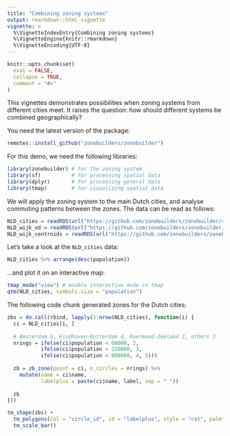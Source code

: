 ```yaml
---
title: "Combining zoning systems"
output: rmarkdown::html_vignette
vignette: >
  %\VignetteIndexEntry{Combining zoning systems}
  %\VignetteEngine{knitr::rmarkdown}
  %\VignetteEncoding{UTF-8}
---
```

  
```r
knitr::opts_chunk$set(
  eval = FALSE,
  collapse = TRUE,
  comment = "#>"
)
```

This vignettes demonstrates possibilities when zoning systems from different cities meet.
It raises the question: how should different systems be combined geographically?

You need the latest version of the package:
  
```r
remotes::install_github("zonebuilders/zonebuilder")
```


For this demo, we need the following libraries:


```r
library(zonebuilder) # for the zoning system
library(sf)          # for processing spatial data
library(dplyr)       # for processing general data
library(tmap)        # for visualizing spatial data
```


We will apply the zoning system to the main Dutch cities, and analyse commuting patterns between the zones. The data can be read as follows:


```r
NLD_cities = readRDS(url("https://github.com/zonebuilders/zonebuilder/releases/download/0.0.1/NLD_cities.Rds"))
NLD_wijk_od = readRDS(url("https://github.com/zonebuilders/zonebuilder/releases/download/0.0.1/NLD_wijk_od.Rds"))
NLD_wijk_centroids = readRDS(url("https://github.com/zonebuilders/zonebuilder/releases/download/0.0.1/NLD_wijk_centroids.Rds"))
```

Let's take a look at the `NLD_cities` data:

```r
NLD_cities %>% arrange(desc(population))
```

...and plot it on an interactive map:

```r
tmap_mode("view") # enable interactive mode in tmap
qtm(NLD_cities, symbols.size = "population")
```


The following code chunk generated zones for the Dutch cities:


```r
zbs = do.call(rbind, lapply(1:nrow(NLD_cities), function(i) {
  ci = NLD_cities[i, ]
  
  # Amsterdam 5, Eindhoven-Rotterdam 4, Roermond-Zeeland 2, others 3 
  nrings = ifelse(ci$population < 60000, 2,
           ifelse(ci$population < 220000, 3,
           ifelse(ci$population < 800000, 4, 5)))
  
  zb = zb_zone(point = ci, n_circles = nrings) %>% 
    mutate(name = ci$name,
           labelplus = paste(ci$name, label, sep = "_"))
  
  zb
}))
```


```r
tm_shape(zbs) +
  tm_polygons(col = "circle_id", id = "labelplus", style = "cat", palette = "YlOrBr") + 
  tm_scale_bar()
```

